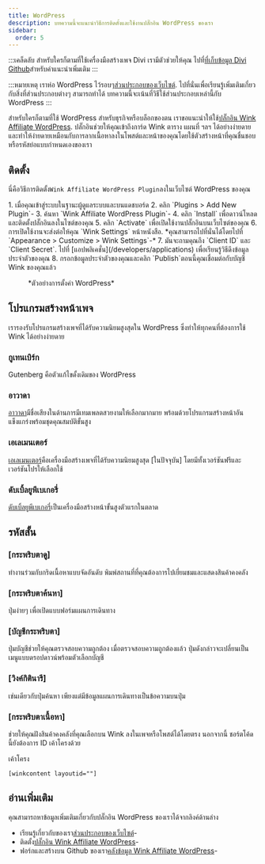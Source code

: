 ```yaml
---
title: WordPress
description: บทความนี้จะแนะนำวิธีการติดตั้งและใช้งานปลั๊กอิน WordPress ของเรา
sidebar:
  order: 5
---
```


:::เคล็ดลับ
สำหรับใครก็ตามที่ใช้เครื่องมือสร้างเพจ Divi เรามีตัวช่วยให้คุณ ไปที่[ที่เก็บข้อมูล Divi Github](https://github.com/wink-travel/affiliate-wordpress-divi-plugin)สำหรับคำแนะนำเพิ่มเติม
:::

:::หมายเหตุ
เราห่อ WordPress ไว้รอบๆ[ส่วนประกอบของเว็บไซต์](/developers/web-components). ไปที่นั่นเพื่อเรียนรู้เพิ่มเติมเกี่ยวกับสิ่งที่ส่วนประกอบต่างๆ สามารถทำได้ บทความนี้จะเน้นที่วิธีใช้ส่วนประกอบเหล่านี้กับ WordPress
:::

สำหรับใครก็ตามที่ใช้ WordPress สำหรับธุรกิจหรือบล็อกของตน เราขอแนะนำให้ใช้[ปลั๊กอิน Wink Affiliate WordPress](https://wordpress.org/plugins/wink2travel/).
ปลั๊กอินช่วยให้คุณเข้าถึงการ์ด Wink ตาราง แผนที่ ฯลฯ ได้อย่างง่ายดาย และทำให้ง่ายดายเหมือนกับการลากเนื้อหาลงในโพสต์และหน้าของคุณโดยใช้ตัวสร้างหน้าที่คุณชื่นชอบหรือรหัสย่อแบบกำหนดเองของเรา

## ติดตั้ง

นี่คือวิธีการติดตั้ง`Wink Affiliate WordPress Plugin`ลงในเว็บไซต์ WordPress ของคุณ

<Steps>
  1. เมื่อคุณเข้าสู่ระบบในฐานะผู้ดูแลระบบและบนแดชบอร์ด
  2. คลิก `Plugins > Add New Plugin`-
  3. ค้นหา `Wink Affiliate WordPress Plugin`-
  4. คลิก `Install` เพื่อดาวน์โหลดและติดตั้งปลั๊กอินลงในไซต์ของคุณ
  5. คลิก `Activate` เพื่อเปิดใช้งานปลั๊กอินบนเว็บไซต์ของคุณ
  6. การเปิดใช้งานจะส่งต่อให้คุณ `Wink Settings` หน้าหนังสือ. *คุณสามารถไปที่นั่นได้โดยไปที่ `Appearance > Customize > Wink Settings`-*
  7. มันจะถามคุณถึง `Client ID` และ `Client Secret`. ไปที่ [แอปพลิเคชั่น](/developers/applications) เพื่อเรียนรู้วิธีดึงข้อมูลประจำตัวของคุณ
  8. กรอกข้อมูลประจำตัวของคุณและคลิก `Publish`ตอนนี้คุณเชื่อมต่อกับบัญชี Wink ของคุณแล้ว
</Steps>


<figure>
  <CloudinaryImage width="350" height="760" resize="scale" quality="best" alt="การตั้งค่าปลั๊กอิน Wink Affiliate WordPress" src="academy/wink-wordpress-plugin-settings" errorImage="noimage_opaque_nyrtl0.png" />

  <figcaption>*ตัวอย่างการตั้งค่า WordPress*</figcaption>
</figure>


##

## โปรแกรมสร้างหน้าเพจ

เรารองรับโปรแกรมสร้างเพจที่ได้รับความนิยมสูงสุดใน WordPress ซึ่งทำให้ทุกคนที่ต้องการใช้ Wink ได้อย่างง่ายดาย

### กูเทนเบิร์ก

Gutenberg คือตัวแก้ไขดั้งเดิมของ WordPress

### อาวาดา

[อาวาดา](https://avada.com)มีชื่อเสียงในด้านการมีเทมเพลตสวยงามให้เลือกมากมาย พร้อมด้วยโปรแกรมสร้างหน้าอันแข็งแกร่งพร้อมชุดคุณสมบัติขั้นสูง

### เอเลเมนเตอร์

[เอเลเมนเตอร์](https://elementor.com)คือเครื่องมือสร้างเพจที่ได้รับความนิยมสูงสุด \[ในปัจจุบัน] โดยมีทั้งเวอร์ชันฟรีและเวอร์ชันโปรให้เลือกใช้

### ดับเบิ้ลยูพีเบเกอรี่

[ดับเบิ้ลยูพีเบเกอรี่](https://wpbakery.com)เป็นเครื่องมือสร้างหน้าขั้นสูงตัวแรกในตลาด

## รหัสสั้น

### \[กระพริบตาดู]

ทำงานร่วมกับกริดเนื้อหาแบบจัดอันดับ พิมพ์สถานที่ที่คุณต้องการไปเยี่ยมชมและแสดงสินค้าคงคลัง

### \[กระพริบตาค้นหา]

ปุ่มง่ายๆ เพื่อเปิดแบบฟอร์มแผนการเดินทาง

### \[บัญชีกระพริบตา]

ปุ่มบัญชีช่วยให้คุณตรวจสอบความถูกต้อง เมื่อตรวจสอบความถูกต้องแล้ว ปุ่มดังกล่าวจะเปลี่ยนเป็นเมนูแบบดรอปดาวน์พร้อมตัวเลือกบัญชี

### \[วิงค์กิตินารี]

เช่นเดียวกับปุ่มค้นหา เพียงแต่มีข้อมูลแผนการเดินทางเป็นข้อความบนปุ่ม

### \[กระพริบตาเนื้อหา]

ช่วยให้คุณฝังสินค้าคงคลังที่คุณเลือกบน Wink ลงในเพจหรือโพสต์ได้โดยตรง นอกจากนี้ ชอร์ตโค้ดนี้ยังต้องการ ID เค้าโครงด้วย

เค้าโครง

```
[winkcontent layoutid=""]
```

## อ่านเพิ่มเติม

คุณสามารถหาข้อมูลเพิ่มเติมเกี่ยวกับปลั๊กอิน WordPress ของเราได้จากลิงค์ด้านล่าง

* เรียนรู้เกี่ยวกับของเรา[ส่วนประกอบของเว็บไซต์](/developers/web-components)-
* ติดตั้ง[ปลั๊กอิน Wink Affiliate WordPress](https://wordpress.org/plugins/wink2travel/)-
* ฟอร์กและสร้างบน Github ของเรา[คลังข้อมูล Wink Affiliate WordPress](https://github.com/wink-travel/wink-wordpress-plugin)-

